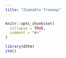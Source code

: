 ```yaml
---
title: "Zoomable Treemap"
---
```


```r
knitr::opts_chunk$set(
  collapse = TRUE,
  comment = "#>"
)
```

```r
library(d3tm)
ztm()
```
